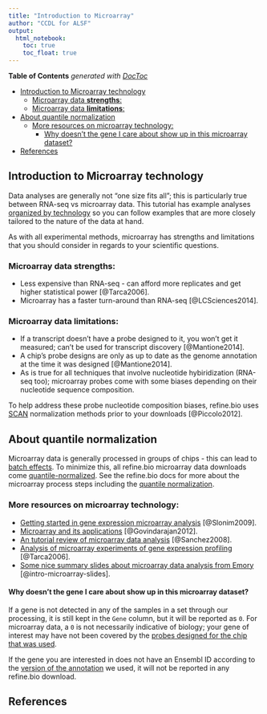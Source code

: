 ```yaml
---
title: "Introduction to Microarray"
author: "CCDL for ALSF"
output:   
  html_notebook: 
    toc: true
    toc_float: true
---
```


<!-- START doctoc generated TOC please keep comment here to allow auto update -->
<!-- DON'T EDIT THIS SECTION, INSTEAD RE-RUN doctoc TO UPDATE -->
**Table of Contents**  *generated with [DocToc](https://github.com/thlorenz/doctoc)*

- [Introduction to Microarray technology](#introduction-to-microarray-technology)
  - [Microarray data **strengths**:](#microarray-data-strengths)
  - [Microarray data **limitations**:](#microarray-data-limitations)
- [About quantile normalization](#about-quantile-normalization)
  - [More resources on microarray technology:](#more-resources-on-microarray-technology)
    - [Why doesn't the gene I care about show up in this microarray dataset?](#why-doesnt-the-gene-i-care-about-show-up-in-this-microarray-dataset)
- [References](#references)

<!-- END doctoc generated TOC please keep comment here to allow auto update -->

## Introduction to Microarray technology

Data analyses are generally not "one size fits all"; this is particularly true between RNA-seq vs microarray data.
This tutorial has example analyses [organized by technology](../01-getting-started/getting-started.html#about-how-this-tutorial-book-is-structured) so you can follow examples that are more closely tailored to the nature of the data at hand. 

As with all experimental methods, microarray has strengths and limitations that you should consider in regards to your scientific questions. 

### Microarray data **strengths**:  

- Less expensive than RNA-seq - can afford more replicates and get higher statistical power [@Tarca2006]. 
- Microarray has a faster turn-around than RNA-seq [@LCSciences2014].

### Microarray data **limitations**:  

- If a transcript doesn't have a probe designed to it, you won't get it measured; can't be used for transcript discovery [@Mantione2014]. 
- A chip's probe designs are only as up to date as the genome annotation at the time it was designed [@Mantione2014].
- As is true for all techniques that involve nucleotide hybiridization (RNA-seq too); microarray probes come with some biases depending on their nucleotide sequence composition. 

To help address these probe nucleotide composition biases, refine.bio uses [SCAN](https://www.ncbi.nlm.nih.gov/pmc/articles/PMC3508193/pdf/nihms401888.pdf) normalization methods prior to your downloads [@Piccolo2012].

## About quantile normalization 

Microarray data is generally processed in groups of chips - this can lead to [batch effects](https://en.wikipedia.org/wiki/Batch_effect#:~:text=In%20molecular%20biology%2C%20a%20batch,of%20interest%20in%20an%20experiment). 
To minimize this, all refine.bio microarray data downloads come [quantile-normalized](https://en.wikipedia.org/wiki/Quantile_normalization). 
See the refine.bio docs for more about the microarray process steps including the [quantile normalization](http://docs.refine.bio/en/latest/main_text.html#quantile-normalization).

### More resources on microarray technology: 

- [Getting started in gene expression microarray analysis](https://journals.plos.org/ploscompbiol/article?id=10.1371/journal.pcbi.1000543) [@Slonim2009].
- [Microarray and its applications](https://www.ncbi.nlm.nih.gov/pmc/articles/PMC3467903/) [@Govindarajan2012].
- [An tutorial review of microarray data analysis](http://www.ub.edu/stat/docencia/bioinformatica/microarrays/ADM/slides/A_Tutorial_Review_of_Microarray_data_Analysis_17-06-08.pdf) [@Sanchez2008].
- [Analysis of microarray experiments of gene expression profiling](https://www.ncbi.nlm.nih.gov/pmc/articles/PMC2435252/) [@Tarca2006].
- [Some nice summary slides about microarray data analysis from Emory](http://web1.sph.emory.edu/users/hwu30/teaching/bioc/GE1.pdf) [@intro-microarray-slides].

#### Why doesn't the gene I care about show up in this microarray dataset?

If a gene is not detected in any of the samples in a set through our processing, it is still kept in the `Gene` column, but it will be reported as `0`.
For microarray data, a `0` is not necessarily indicative of biology; your gene of interest may have not been covered by the [probes designed for the chip that was used](TODO: Put link to refine.bio docs FAQ when https://github.com/AlexsLemonade/refinebio-docs/issues/137 is addressed). 

If the gene you are interested in does not have an Ensembl ID according to the [version of the annotation](TODO: Put link to refine.bio docs FAQ when https://github.com/AlexsLemonade/refinebio-docs/issues/137 is addressed) we used, it will not be reported in any refine.bio download.  

## References
